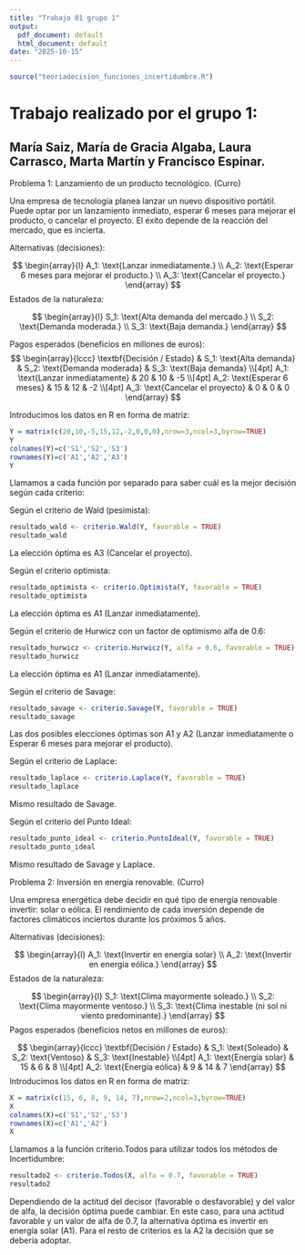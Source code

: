 ```yaml
---
title: "Trabajo 01 grupo 1"
output:
  pdf_document: default
  html_document: default
date: "2025-10-15"
---
```


```r
source("teoriadecision_funciones_incertidumbre.R")
```
# Trabajo realizado por el grupo 1: 
## María Saiz, María de Gracia Algaba, Laura Carrasco, Marta Martín y Francisco Espinar.

Problema 1: Lanzamiento de un producto tecnológico. (Curro)


Una empresa de tecnología planea lanzar un nuevo dispositivo portátil. Puede optar por un lanzamiento inmediato, esperar 6 meses para mejorar el producto, o cancelar el proyecto. El éxito depende de la reacción del mercado, que es incierta.

Alternativas (decisiones):  
  
$$
\begin{array}{l}
A_1: \text{Lanzar inmediatamente.} \\
A_2: \text{Esperar 6 meses para mejorar el producto.} \\
A_3: \text{Cancelar el proyecto.}
\end{array}
$$
Estados de la naturaleza:  
  
$$
\begin{array}{l}
S_1: \text{Alta demanda del mercado.} \\
S_2: \text{Demanda moderada.} \\
S_3: \text{Baja demanda.}
\end{array}
$$
  
Pagos esperados (beneficios en millones de euros):
$$
\begin{array}{lccc}
\textbf{Decisión / Estado} & S_1: \text{Alta demanda} & S_2: \text{Demanda moderada} & S_3: \text{Baja demanda} \\[4pt]
A_1: \text{Lanzar inmediatamente} & 20 & 10 & -5 \\[4pt]
A_2: \text{Esperar 6 meses} & 15 & 12 & -2 \\[4pt]
A_3: \text{Cancelar el proyecto} & 0 & 0 & 0
\end{array}
$$
  
Introducimos los datos en R en forma de matriz:
```r
Y = matrix(c(20,10,-5,15,12,-2,0,0,0),nrow=3,ncol=3,byrow=TRUE)
Y
colnames(Y)=c('S1','S2','S3')
rownames(Y)=c('A1','A2','A3')
Y
```
Llamamos a cada función por separado para saber cuál es la mejor decisión según cada criterio:
  
Según el criterio de Wald (pesimista):
```r
resultado_wald <- criterio.Wald(Y, favorable = TRUE)
resultado_wald
```
La elección óptima es A3 (Cancelar el proyecto).  

Según el criterio optimista:
```r
resultado_optimista <- criterio.Optimista(Y, favorable = TRUE)
resultado_optimista
```
La elección óptima es A1 (Lanzar inmediatamente).  

Según el criterio de Hurwicz con un factor de optimismo alfa de 0.6:
```r
resultado_hurwicz <- criterio.Hurwicz(Y, alfa = 0.6, favorable = TRUE)
resultado_hurwicz
```
La elección óptima es A1 (Lanzar inmediatamente).  

Según el criterio de Savage:
```r
resultado_savage <- criterio.Savage(Y, favorable = TRUE)
resultado_savage
```
Las dos posibles elecciones óptimas son A1 y A2 (Lanzar inmediatamente o Esperar 6 meses para mejorar el producto).  

Según el criterio de Laplace:
```r
resultado_laplace <- criterio.Laplace(Y, favorable = TRUE)
resultado_laplace
```
Mismo resultado de Savage.  

Según el criterio del Punto Ideal:
```r
resultado_punto_ideal <- criterio.PuntoIdeal(Y, favorable = TRUE)
resultado_punto_ideal
```
Mismo resultado de Savage y Laplace.

\newpage

Problema 2: Inversión en energía renovable. (Curro) 


Una empresa energética debe decidir en qué tipo de energía renovable invertir: solar o eólica. El rendimiento de cada inversión depende de factores climáticos inciertos durante los próximos 5 años.

Alternativas (decisiones):  
  
$$
\begin{array}{l}
A_1: \text{Invertir en energía solar} \\
A_2: \text{Invertir en energía eólica.}
\end{array}
$$
Estados de la naturaleza:  
  
$$
\begin{array}{l}
S_1: \text{Clima mayormente soleado.} \\
S_2: \text{Clima mayormente ventoso.} \\
S_3: \text{Clima inestable (ni sol ni viento predominante).}
\end{array}
$$
Pagos esperados (beneficios netos en millones de euros):  
  
$$
\begin{array}{lccc}
\textbf{Decisión / Estado} & S_1: \text{Soleado} & S_2: \text{Ventoso} & S_3: \text{Inestable} \\[4pt]
A_1: \text{Energía solar} & 15 & 6 & 8 \\[4pt]
A_2: \text{Energía eólica} & 9 & 14 & 7
\end{array}
$$
  Introducimos los datos en R en forma de matriz:  
```r
X = matrix(c(15, 6, 8, 9, 14, 7),nrow=2,ncol=3,byrow=TRUE)
X
colnames(X)=c('S1','S2','S3')
rownames(X)=c('A1','A2')
X
```
Llamamos a la función criterio.Todos para utilizar todos los métodos de Incertidumbre:

```r
resultado2 <- criterio.Todos(X, alfa = 0.7, favorable = TRUE)
resultado2
```

Dependiendo de la actitud del decisor (favorable o desfavorable) y del valor de alfa, la decisión óptima puede cambiar. En este caso, para una actitud favorable y un valor de alfa de 0.7, la alternativa óptima es invertir en energía solar (A1). Para el resto de criterios es la A2 la decisión que se debería adoptar.
